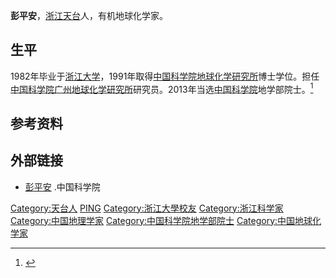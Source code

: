 '''彭平安'''{{BD|1960年|11月15日|}}，[[浙江|浙江]][[天台县|天台]]人，有机地球化学家。

==生平==
1982年毕业于[[浙江大学|浙江大学]]，1991年取得[[中国科学院地球化学研究所|中国科学院地球化学研究所]]博士学位。担任[[中国科学院广州地球化学研究所|中国科学院广州地球化学研究所]]研究员。2013年当选[[中国科学院|中国科学院]]地学部院士。<ref >{{cite web |url=http://www.taizhou.com.cn/news/2013-12/22/content_1528535.htm |language= |title=天台乡贤陈十一彭平安当选中科院院士 |publisher=中国台州网 |date=2013年12月22日 |accessdate= |archive-date=2019年6月12日 |archive-url=https://web.archive.org/web/20190612162448/http://www.taizhou.com.cn/news/2013-12/22/content_1528535.htm |dead-url=yes }}</ref>

== 参考资料 ==
{{reflist}}

== 外部链接 ==
*[http://casad.cas.cn/aca/375/dxb-201312-t20131219_4002019.html 彭平安] {{Wayback|url=http://casad.cas.cn/aca/375/dxb-201312-t20131219_4002019.html |date=20190509080820 }}.中国科学院

{{中国科学院地学部院士}}
{{DEFAULTSORT:ZH张}}
[[Category:天台人|Category:天台人]]
[[Category:彭姓|PING]]
[[Category:浙江大學校友|Category:浙江大學校友]]
[[Category:浙江科学家|Category:浙江科学家]]
[[Category:中国地理学家|Category:中国地理学家]]
[[Category:中国科学院地学部院士|Category:中国科学院地学部院士]]
[[Category:中国地球化学家|Category:中国地球化学家]]